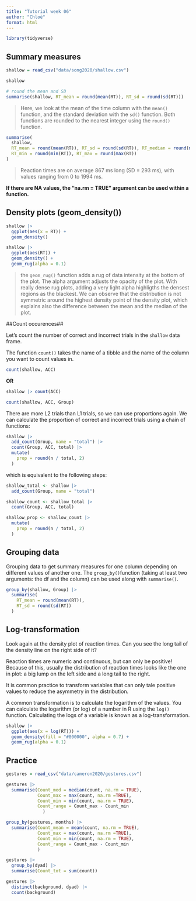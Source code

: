 ---
title: "Tutorial week 06"
author: "Chloé"
format: html
---

```{r}
library(tidyverse)
```

## Summary measures

```{r}
shallow = read_csv("data/song2020/shallow.csv")

shallow
```


```{r}
# round the mean and SD
summarise(shallow, RT_mean = round(mean(RT)), RT_sd = round(sd(RT)))
```
> Here, we look at the mean of the time column with the `mean()` function, and the standard deviation with the `sd()` function. Both functions are rounded to the nearest integer using the `round()` function.

```{r}
summarise(
  shallow,
  RT_mean = round(mean(RT)), RT_sd = round(sd(RT)), RT_median = round(median(RT)),
  RT_min = round(min(RT)), RT_max = round(max(RT))
)
```

> Reaction times are on average 867 ms long (SD = 293 ms), with values ranging from 0 to 1994 ms.


**If there are NA values, the "na.rm = TRUE" argument can be used within a function.**


## Density plots (geom_density())

```{r}
shallow |>
  ggplot(aes(x = RT)) +
  geom_density()
```

```{r}
shallow |>
  ggplot(aes(RT)) +
  geom_density() +
  geom_rug(alpha = 0.1)
```

> the `geom_rug()` function adds a rug of data intensity at the bottom of the plot. The alpha argument adjusts the opacity of the plot. With really dense rug plots, adding a very light alpha highligths the densest regions as the blackest. We can observe that the distribution is not symmetric around the highest density point of the density plot, which explains also the difference between the mean and the median of the plot.


##Count occurences##

Let's count the number of correct and incorrect trials in the `shallow` data frame.

The function `count()` takes the name of a tibble and the name of the column you want to count values in.

```{r}
count(shallow, ACC)
```
**OR**

```{r}
shallow |> count(ACC)
```


```{r}
count(shallow, ACC, Group)
```


There are more L2 trials than L1 trials, so we can use proportions again.
We can calculate the proportion of correct and incorrect trials using a chain of functions:

```{r}
shallow |>
  add_count(Group, name = "total") |>
  count(Group, ACC, total) |>
  mutate(
    prop = round(n / total, 2)
  )
```

  which is equivalent to the following steps:

```{r}
shallow_total <- shallow |>
  add_count(Group, name = "total")

shallow_count <- shallow_total |>
  count(Group, ACC, total) 

shallow_prop <- shallow_count |>
  mutate(
    prop = round(n / total, 2)
  )
```


## Grouping data

Grouping data to get summary measures for one column depending on different values of another one. The `group_by()`function (taking at least two arguments: the df and the column) can be used along with `summarise()`.

```{r}
group_by(shallow, Group) |>
  summarise(
    RT_mean = round(mean(RT)),
    RT_sd = round(sd(RT))
  )
```


## Log-transformation

Look again at the density plot of reaction times. Can you see the long tail of the density line on the right side of it?

Reaction times are numeric and continuous, but can only be positive! Because of this, usually the distribution of reaction times looks like the one in plot: a big lump on the left side and a long tail to the right.

It is common practice to transform variables that can only tale positive values to reduce the asymmetry in the distribution.

A common transformation is to calculate the logarithm of the values. You can calculate the logarithm (or log) of a number in R using the `log()` function. Calculating the logs of a variable is known as a log-transformation.


```{r}
shallow |>
  ggplot(aes(x = log(RT))) +
  geom_density(fill = "#800000", alpha = 0.7) +
  geom_rug(alpha = 0.1)
```


## Practice

```{r}
gestures = read_csv("data/cameron2020/gestures.csv")
```
```{r}
gestures |>
  summarise(Count_med = median(count, na.rm = TRUE), 
            Count_max = max(count, na.rm =TRUE),
            Count_min = min(count, na.rm = TRUE),
            Count_range = Count_max - Count_min
              )
```

```{r}
group_by(gestures, months) |>
  summarise(Count_mean = mean(count, na.rm = TRUE), 
            Count_max = max(count, na.rm =TRUE),
            Count_min = min(count, na.rm = TRUE),
            Count_range = Count_max - Count_min
            )
```

```{r}
gestures |>
  group_by(dyad) |>
  summarise(Count_tot = sum(count))
```

```{r}
gestures |>
  distinct(background, dyad) |>
  count(background)
```



